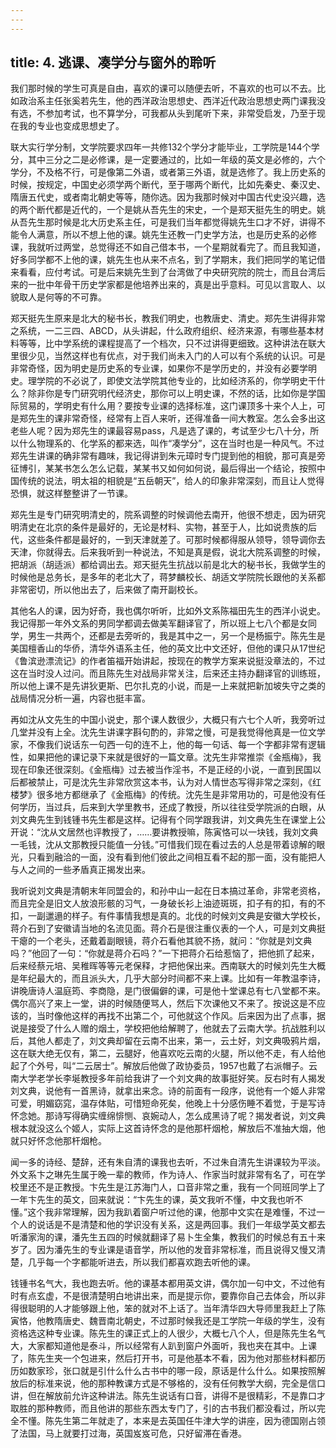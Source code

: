 ```yaml
---
---
---
```

title: 4. 逃课、凑学分与窗外的聆听
---




我们那时候的学生可真是自由，喜欢的课可以随便去听，不喜欢的也可以不去。比如政治系主任张奚若先生，他的西洋政治思想史、西洋近代政治思想史两门课我没有选，不参加考试，也不算学分，可我都从头到尾听下来，非常受启发，乃至于现在我的专业也变成思想史了。

联大实行学分制，文学院要求四年一共修132个学分才能毕业，工学院是144个学分，其中三分之二是必修课，是一定要通过的，比如一年级的英文是必修的，六个学分，不及格不行，可是像第二外语，或者第三外语，就是选修了。我上历史系的时候，按规定，中国史必须学两个断代，至于哪两个断代，比如先秦史、秦汉史、隋唐五代史，或者南北朝史等等，随你选。因为我那时候对中国古代史没兴趣，选的两个断代都是近代的，一个是姚从吾先生的宋史，一个是郑天挺先生的明史。姚从吾先生那时候是北大历史系主任，可是我们当年都觉得姚先生口才不好，讲得不能令人满意，所以不想上他的课。姚先生还教一门史学方法，也是历史系的必修课，我就听过两堂，总觉得还不如自己借本书，一个星期就看完了。而且我知道，好多同学都不上他的课，姚先生也从来不点名，到了学期末，我们把同学的笔记借来看看，应付考试。可是后来姚先生到了台湾做了中央研究院的院士，而且台湾后来的一批中年骨干历史学家都是他培养出来的，真是出乎意料。可见以言取人、以貌取人是何等的不可靠。

郑天挺先生原来是北大的秘书长，教我们明史，也教唐史、清史。郑先生讲得非常之系统，一二三四、ABCD，从头讲起，什么政府组织、经济来源，有哪些基本材料等等，比中学系统的课程提高了一个档次，只不过讲得更细致。这种讲法在联大里很少见，当然这样也有优点，对于我们尚未入门的人可以有个系统的认识。可是非常奇怪，因为明史是历史系的专业课，如果你不是学历史的，并没有必要学明史。理学院的不必说了，即使文法学院其他专业的，比如经济系的，你学明史干什么？除非你是专门研究明代经济史，那你可以上明史课，不然的话，比如你是学国际贸易的，学明史有什么用？要按专业课的选择标准，这门课顶多十来个人上，可是郑先生的课非常奇怪，经常有上百人来听，还得准备一间大教室。怎么会多出这老些人呢？因为郑先生的课最容易pass，凡是选了课的，考试至少七八十分，所以什么物理系的、化学系的都来选，叫作“凑学分”，这在当时也是一种风气。不过郑先生讲课的确非常有趣味，我记得讲到朱元璋时专门提到他的相貌，那可真是旁征博引，某某书怎么怎么记载，某某书又如何如何说，最后得出一个结论，按照中国传统的说法，明太祖的相貌是“五岳朝天”，给人的印象非常深刻，而且让人觉得恐惧，就这样整整讲了一节课。

郑先生是专门研究明清史的，院系调整的时候调他去南开，他很不想走，因为研究明清史在北京的条件是最好的，无论是材料、实物，甚至于人，比如说贵族的后代，这些条件都是最好的，一到天津就差了。可那时候都得服从领导，领导调你去天津，你就得去。后来我听到一种说法，不知是真是假，说北大院系调整的时候，把胡派（胡适派）都给调出去。郑天挺先生抗战以前是北大的秘书长，我做学生的时候他是总务长，是多年的老北大了，蒋梦麟校长、胡适文学院院长跟他的关系都非常密切，所以他出去了，后来做了南开副校长。

其他名人的课，因为好奇，我也偶尔听听，比如外文系陈福田先生的西洋小说史。我记得那一年外文系的男同学都调去做美军翻译官了，所以班上七八个都是女同学，男生一共两个，还都是去旁听的，我是其中之一，另一个是杨振宁。陈先生是美国檀香山的华侨，清华外语系主任，他的英文比中文还好，但他的课只从17世纪《鲁滨逊漂流记》的作者笛福开始讲起，按现在的教学方案来说挺没章法的，不过这在当时没人过问。而且陈先生对战局非常关注，后来还主持办翻译官的训练班，所以他上课不是先讲狄更斯、巴尔扎克的小说，而是一上来就把新加坡失守之类的战局情况分析一遍，内容也挺丰富。

再如沈从文先生的中国小说史，那个课人数很少，大概只有六七个人听，我旁听过几堂并没有上全。沈先生讲课字斟句酌的，非常之慢，可是我觉得他真是一位文学家，不像我们说话东一句西一句的连不上，他的每一句话、每一个字都非常有逻辑性，如果把他的课记录下来就是很好的一篇文章。沈先生非常推崇《金瓶梅》，我现在印象还很深刻。《金瓶梅》过去被当作淫书，不是正经的小说，一直到民国以后都被禁止，可是沈先生非常欣赏这本书，认为对人情世态写得非常之深刻，《红楼梦》很多地方都继承了《金瓶梅》的传统。沈先生是非常用功的，可是他没有任何学历，当过兵，后来到大学里教书，还成了教授，所以往往受学院派的白眼，从刘文典先生到钱锺书先生都是这样。记得有个同学跟我讲，刘文典先生在课堂上公开说：“沈从文居然也评教授了，……要讲教授嘛，陈寅恪可以一块钱，我刘文典一毛钱，沈从文那教授只能值一分钱。”可惜我们现在看过去的人总是带着谅解的眼光，只看到融洽的一面，没有看到他们彼此之间相互看不起的那一面，没有能把人与人之间的一些矛盾真正揭发出来。

我听说刘文典是清朝末年同盟会的，和孙中山一起在日本搞过革命，非常老资格，而且完全是旧文人放浪形骸的习气，一身破长衫上油迹斑斑，扣子有的扣，有的不扣，一副邋遢的样子。有件事情我想是真的。北伐的时候刘文典是安徽大学校长，蒋介石到了安徽请当地的名流见面。蒋介石是很注重仪表的一个人，可是刘文典挺干瘪的一个老头，还戴着副眼镜，蒋介石看他其貌不扬，就问：“你就是刘文典吗？”他回了一句：“你就是蒋介石吗？”一下把蒋介石给惹恼了，把他抓了起来，后来经蔡元培、吴稚晖等等元老保释，才把他保出来。西南联大的时候刘先生大概是年纪最大的，而且派头大，几乎大部分时间都不来上课。比如有一年教温李诗，讲晚唐诗人温庭筠、李商隐，是门很偏僻的课，可是他十堂课总有七八堂都不来。偶尔高兴了来上一堂，讲的时候随便骂人，然后下次课他又不来了。按说这是不应该的，当时像他这样的再找不出第二个，可他就这个作风。后来因为出了点事，据说是接受了什么人赠的烟土，学校把他给解聘了，他就去了云南大学。抗战胜利以后，其他人都走了，刘文典却留在云南不出来，第一，云土好，刘文典吸鸦片烟，这在联大绝无仅有，第二，云腿好，他喜欢吃云南的火腿，所以他不走，有人给他起了个外号，叫“二云居士”。解放后他做了政协委员，1957也戴了右派帽子。云南大学老学长李埏教授多年前给我讲了一个刘文典的故事挺好笑。反右时有人揭发刘文典，说他有一首黑诗，就拿出来念。诗的前面有一段序，说他有一个姬人非常可爱，明媚窈窕，温存体贴，可惜短命死矣，他晚上十分感伤睡不着觉，于是写诗怀念她。那诗写得确实缠绵悱恻、哀婉动人，怎么成黑诗了呢？揭发者说，刘文典根本就没这么个姬人，实际上这首诗怀念的是他那杆烟枪，解放后不准抽大烟，他就只好怀念他那杆烟枪。

闻一多的诗经、楚辞，还有朱自清的课我也去听，不过朱自清先生讲课较为平淡。外文系卞之琳先生属于晚一辈的教师，作为诗人、作家当时就非常有名了，可在学校里还不是正教授。卞先生是江苏海门人，口音非常之重，我有一个同班同学上了一年卞先生的英文，回来就说：“卞先生的课，英文我听不懂，中文我也听不懂。”这个我非常理解，因为我趴着窗户听过他的课，他那中文实在是难懂，不过一个人的说话是不是清楚和他的学识没有关系，这是两回事。我们一年级学英文都去听潘家洵的课，潘先生五四的时候就翻译了易卜生全集，教我们的时候总有五十来岁了。因为潘先生的专业课是语音学，所以他的发音非常标准，而且说得又慢又清楚，几乎每一个字都能听进去，所以我们都喜欢跑去听他的课。

钱锺书名气大，我也跑去听。他的课基本都用英文讲，偶尔加一句中文，不过他有时有点玄虚，不是很清楚明白地讲出来，而是提示你，要靠你自己去体会，所以非得很聪明的人才能够跟上他，笨的就对不上话了。当年清华四大导师里我赶上了陈寅恪，他教隋唐史、魏晋南北朝史，不过那时候我还是工学院一年级的学生，没有资格选这种专业课。陈先生的课正式上的人很少，大概七八个人，但是陈先生名气大，大家都知道他是泰斗，所以经常有人趴到窗户外面听，我也夹在其中。上课了，陈先生夹一个包进来，然后打开书，可是他基本不看，因为他对那些材料都历历如数家珍，张口就是引什么什么古书中的哪一段，原话是什么什么。如果按照解放后的标准来说，他的那种教课方式是不够格的，没有任何教学大纲，完全是信口讲，但在解放前允许这种讲法。陈先生说话有口音，讲得不是很精彩，不是靠口才取胜的那种教师，而且他讲的那些东西太专门了，引的古书我们都没看过，所以完全不懂。陈先生第二年就走了，本来是去英国任牛津大学的讲座，因为德国刚占领了法国，马上就要打过海，英国岌岌可危，只好留滞在香港。